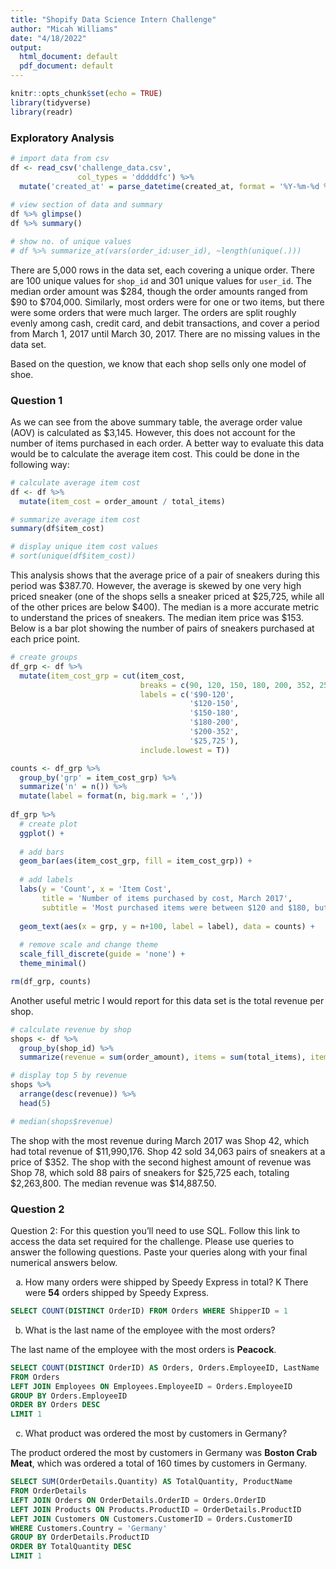 ```yaml
---
title: "Shopify Data Science Intern Challenge"
author: "Micah Williams"
date: "4/18/2022"
output:
  html_document: default
  pdf_document: default
---
```


```r
knitr::opts_chunk$set(echo = TRUE)
library(tidyverse)
library(readr)
```

### Exploratory Analysis

```r
# import data from csv
df <- read_csv('challenge_data.csv',
               col_types = 'dddddfc') %>%
  mutate('created_at' = parse_datetime(created_at, format = '%Y-%m-%d %H:%M:%S'))
  
# view section of data and summary
df %>% glimpse()
df %>% summary()

# show no. of unique values
# df %>% summarize_at(vars(order_id:user_id), ~length(unique(.)))
```

There are 5,000 rows in the data set, each covering a unique order. There are 100 unique values for `shop_id` and 301 unique values for `user_id`. The median order amount was \$284, though the order amounts ranged from \$90 to \$704,000. Similarly, most orders were for one or two items, but there were some orders that were much larger. The orders are split roughly evenly among cash, credit card, and debit transactions, and cover a period from March 1, 2017 until March 30, 2017. There are no missing values in the data set.

Based on the question, we know that each shop sells only one model of shoe.

### Question 1

As we can see from the above summary table, the average order value (AOV) is calculated as \$3,145. However, this does not account for the number of items purchased in each order. A better way to evaluate this data would be to calculate the average item cost. This could be done in the following way:

```r
# calculate average item cost
df <- df %>%
  mutate(item_cost = order_amount / total_items)

# summarize average item cost
summary(df$item_cost)

# display unique item cost values
# sort(unique(df$item_cost))
```

This analysis shows that the average price of a pair of sneakers during this period was \$387.70. However, the average is skewed by one very high priced sneaker (one of the shops sells a sneaker priced at \$25,725, while all of the other prices are below \$400). The median is a more accurate metric to understand the prices of sneakers. The median item price was \$153. Below is a bar plot showing the number of pairs of sneakers purchased at each price point.

```r

# create groups
df_grp <- df %>% 
  mutate(item_cost_grp = cut(item_cost,
                             breaks = c(90, 120, 150, 180, 200, 352, 25725),
                             labels = c('$90-120',
                                        '$120-150',
                                        '$150-180',
                                        '$180-200',
                                        '$200-352',
                                        '$25,725'),
                             include.lowest = T))

counts <- df_grp %>% 
  group_by('grp' = item_cost_grp) %>% 
  summarize('n' = n()) %>%
  mutate(label = format(n, big.mark = ','))
 
df_grp %>% 
  # create plot
  ggplot() +
  
  # add bars
  geom_bar(aes(item_cost_grp, fill = item_cost_grp)) +
  
  # add labels
  labs(y = 'Count', x = 'Item Cost',
       title = 'Number of items purchased by cost, March 2017',
       subtitle = 'Most purchased items were between $120 and $180, but a few items were purchased for $25,725.') +
  
  geom_text(aes(x = grp, y = n+100, label = label), data = counts) +
  
  # remove scale and change theme
  scale_fill_discrete(guide = 'none') +
  theme_minimal()

rm(df_grp, counts)
```

Another useful metric I would report for this data set is the total revenue per shop.

```r

# calculate revenue by shop
shops <- df %>%
  group_by(shop_id) %>%
  summarize(revenue = sum(order_amount), items = sum(total_items), item_cost = mean(item_cost))

# display top 5 by revenue
shops %>%
  arrange(desc(revenue)) %>% 
  head(5)

# median(shops$revenue)
```

The shop with the most revenue during March 2017 was Shop 42, which had total revenue of \$11,990,176. Shop 42 sold 34,063 pairs of sneakers at a price of \$352. The shop with the second highest amount of revenue was Shop 78, which sold 88 pairs of sneakers for \$25,725 each, totaling \$2,263,800. The median revenue was \$14,887.50.

### Question 2

Question 2: For this question you’ll need to use SQL. Follow this link to access the data set required for the challenge. Please use queries to answer the following questions. Paste your queries along with your final numerical answers below.

a. How many orders were shipped by Speedy Express in total? 
K
There were **54** orders shipped by Speedy Express.

```sql
SELECT COUNT(DISTINCT OrderID) FROM Orders WHERE ShipperID = 1
```

b. What is the last name of the employee with the most orders? 

The last name of the employee with the most orders is **Peacock**.

```sql
SELECT COUNT(DISTINCT OrderID) AS Orders, Orders.EmployeeID, LastName 
FROM Orders 
LEFT JOIN Employees ON Employees.EmployeeID = Orders.EmployeeID 
GROUP BY Orders.EmployeeID 
ORDER BY Orders DESC 
LIMIT 1
```

c. What product was ordered the most by customers in Germany?

The product ordered the most by customers in Germany was **Boston Crab Meat**, which was ordered a total of 160 times by customers in Germany.

```sql
SELECT SUM(OrderDetails.Quantity) AS TotalQuantity, ProductName 
FROM OrderDetails 
LEFT JOIN Orders ON OrderDetails.OrderID = Orders.OrderID 
LEFT JOIN Products ON Products.ProductID = OrderDetails.ProductID 
LEFT JOIN Customers ON Customers.CustomerID = Orders.CustomerID 
WHERE Customers.Country = 'Germany' 
GROUP BY OrderDetails.ProductID 
ORDER BY TotalQuantity DESC 
LIMIT 1
```


